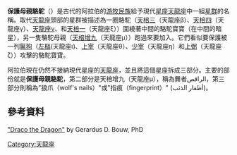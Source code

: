 '''保護母親駱駝'''（{{lang-ar|العوائذ}}）是古代的阿拉伯的[[游牧民族|游牧民族]]給予現代[[星座|星座]][[天龍座|天龍座]]中一組[[星群|星群]]的名稱。取代[[天龍座|天龍座]]頭部的星群被描述為一圈駱駝（[[天棓三|天棓三]]（天龍座β）、[[天棓四|天棓四]]（天龍座γ）、[[天龍座ν|天龍座ν]]、和[[天棓一|天棓一]]（天龍座ξ））圍繞著中間的駱駝寶寶（在中間的暗星），另一隻駱駝母親（[[天棓增九|天棓增九]]（天龍座μ））跑過來要加入。它們看似要保護被一列[[鬣狗|鬣狗]]（[[左樞|左樞]](天龍座ι)、[[上宰|上宰]]（天龍座θ）、[[少宰_(恆星)|少宰]]（天龍座η）和[[上弼|上弼]]（天龍座ζ））攻擊的駱駝寶寶。

阿拉伯現在仍然不接納現代星座的[[天龍座|天龍座]]，並且將這個星座拆成三部分。主要的部份就是'''保護母親駱駝'''，第二部分是天棓增九（天龍座μ），稱為舞者الراقص，第三部分則稱為"狼爪（wolf's nails）"或"指痕（fingerprint）" (أظفار الذئب)。

== 參考資料 ==
[http://www.geocentricity.com/constellations/draco.pdf "Draco the Dragon"] {{Wayback|url=http://www.geocentricity.com/constellations/draco.pdf |date=20210126044259 }} by Gerardus D. Bouw, PhD

[[Category:天龍座|Category:天龍座]]


{{astronomy-stub}}